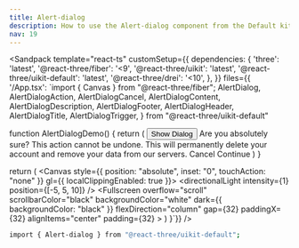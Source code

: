 ```yaml
---
title: Alert-dialog
description: How to use the Alert-dialog component from the Default kit.
nav: 19
---
```


<Sandpack
  template="react-ts"
  customSetup={{
    dependencies: {
      'three': 'latest',
      '@react-three/fiber': '<9',
      '@react-three/uikit': 'latest',
      '@react-three/uikit-default': 'latest',
      '@react-three/drei': '<10',
    },
  }}
  files={{
    '/App.tsx': `import { Canvas } from "@react-three/fiber";
  AlertDialog,
  AlertDialogAction,
  AlertDialogCancel,
  AlertDialogContent,
  AlertDialogDescription,
  AlertDialogFooter,
  AlertDialogHeader,
  AlertDialogTitle,
  AlertDialogTrigger,
} from "@react-three/uikit-default"

function AlertDialogDemo() {
  return (
    <AlertDialog>
      <AlertDialogTrigger>
        <Button variant="outline">
          <Text>Show Dialog</Text>
        </Button>
      </AlertDialogTrigger>
      <AlertDialogContent>
        <AlertDialogHeader>
          <AlertDialogTitle>
            <Text>Are you absolutely sure?</Text>
          </AlertDialogTitle>
          <AlertDialogDescription>
            <Text>
              This action cannot be undone. This will permanently delete your account and remove your data from our
              servers.
            </Text>
          </AlertDialogDescription>
        </AlertDialogHeader>
        <AlertDialogFooter>
          <AlertDialogCancel>
            <Text>Cancel</Text>
          </AlertDialogCancel>
          <AlertDialogAction>
            <Text>Continue</Text>
          </AlertDialogAction>
        </AlertDialogFooter>
      </AlertDialogContent>
    </AlertDialog>
  )
}

  return (
    <Canvas style={{ position: "absolute", inset: "0", touchAction: "none" }} gl={{ localClippingEnabled: true }}>
      <ambientLight intensity={0.5} />
      <directionalLight intensity={1} position={[-5, 5, 10]} />
      <Defaults>
        <Fullscreen
          overflow="scroll"
          scrollbarColor="black"
          backgroundColor="white"
          dark={{ backgroundColor: "black" }}
          flexDirection="column"
          gap={32}
          paddingX={32}
          alignItems="center"
          padding={32}
        >
          <DialogAnchor><AlertDialogDemo /></DialogAnchor>
        </Fullscreen>
      </Defaults>
    </Canvas>
  )
}`}}
/>

```bash
import { Alert-dialog } from "@react-three/uikit-default";
```